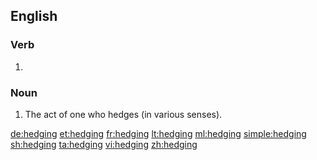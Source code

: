 ==English==

===Verb===
{{head|en}}

# {{present participle of|hedge|lang=en}}

===Noun===
{{en-noun}}

# The act of one who hedges (in various senses).

[[de:hedging]]
[[et:hedging]]
[[fr:hedging]]
[[lt:hedging]]
[[ml:hedging]]
[[simple:hedging]]
[[sh:hedging]]
[[ta:hedging]]
[[vi:hedging]]
[[zh:hedging]]